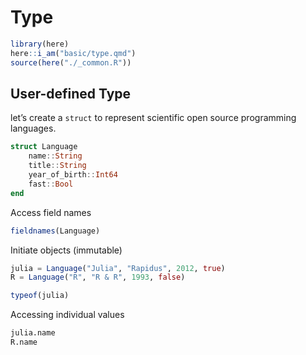 # Type

```r
library(here)
here::i_am("basic/type.qmd")
source(here("./_common.R"))
```

## User-defined Type

let’s create a `struct` to represent scientific open source programming languages. 

```julia
struct Language
    name::String
    title::String
    year_of_birth::Int64
    fast::Bool
end
```


Access field names

```julia
fieldnames(Language)
```

Initiate objects (immutable)

```julia
julia = Language("Julia", "Rapidus", 2012, true)
R = Language("R", "R & R", 1993, false)
```

```julia
typeof(julia)
```

Accessing individual values

```julia
julia.name
R.name
```